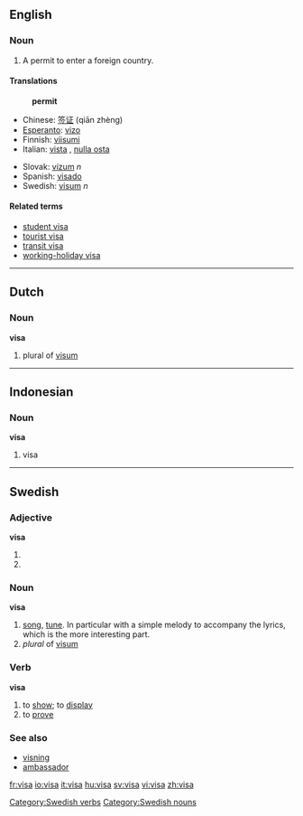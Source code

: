 {{see|Visa}}
==English==

===Noun===
{{en-noun-reg}}
# A permit to enter a foreign country.

====Translations====
:'''permit'''
{{top}}
*Chinese: [[签证]] (qiān zhèng)
*[[Esperanto]]: [[vizo]]
*Finnish: [[viisumi]]
*Italian: [[vista]] {{f}}, [[nulla osta]]
{{mid}}
*Slovak: [[vízum#Slovak|vízum]] ''n''
*Spanish: [[visado]]
*Swedish: [[visum#Swedish|visum]] ''n''
{{bottom}}

====Related terms====
*[[student visa]]
*[[tourist visa]]
*[[transit visa]]
*[[working-holiday visa]]

----
==Dutch==

===Noun===
'''visa'''
# plural of [[visum]]

----
==Indonesian==

===Noun===
'''visa'''
# visa

----
==Swedish==

===Adjective===
'''visa'''
#{{sv-adj-form-abs-def|vis}}
#{{sv-adj-form-abs-pl|vis}}

===Noun===
{{sv-noun|gender=Common|visa|visan|visor|visorna|visas|visans|visors|visornas}}
'''visa''' 
#[[song]], [[tune]]. In particular with a simple melody to accompany the lyrics, which is the more interesting part.
#''plural'' of [[visum#Swedish|visum]]

===Verb===
{{sv-verb|visa|visar|visade|visat|visa|visande|visad}}
'''visa'''
#to [[show]]; to [[display]]
#to [[prove]]

===See also===
*[[visning]]
*[[ambassador]]

[[Category:Swedish verbs]]
[[Category:Swedish nouns]]

[[fr:visa]]
[[io:visa]]
[[it:visa]]
[[hu:visa]]
[[sv:visa]]
[[vi:visa]]
[[zh:visa]]